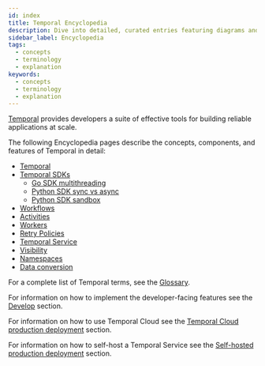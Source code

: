 ```yaml
---
id: index
title: Temporal Encyclopedia
description: Dive into detailed, curated entries featuring diagrams and other visual aids. Perfect for advanced developers, industry professionals, and tech enthusiasts seeking to understand how Temporal works.
sidebar_label: Encyclopedia
tags:
  - concepts
  - terminology
  - explanation
keywords:
  - concepts
  - terminology
  - explanation
---
```


[Temporal](/evaluate/why-temporal) provides developers a suite of effective tools for building reliable applications at scale.

The following Encyclopedia pages describe the concepts, components, and features of Temporal in detail:

- [Temporal](/temporal)
- [Temporal SDKs](/encyclopedia/temporal-sdks)
  - [Go SDK multithreading](/encyclopedia/go-sdk-multithreading)
  - [Python SDK sync vs async](/encyclopedia/python-sdk-sync-vs-async)
  - [Python SDK sandbox](/encyclopedia/python-sdk-sandbox)
- [Workflows](/workflows)
- [Activities](/activities)
- [Workers](/workers)
- [Retry Policies](/retry-policies)
- [Temporal Service](/clusters)
- [Visibility](/visibility)
- [Namespaces](/namespaces)
- [Data conversion](/dataconversion)

For a complete list of Temporal terms, see the [Glossary](/glossary).

For information on how to implement the developer-facing features see the [Develop](/develop) section.

For information on how to use Temporal Cloud see the [Temporal Cloud production deployment](/cloud) section.

For information on how to self-host a Temporal Service see the [Self-hosted production deployment](/self-hosted-guide) section.
